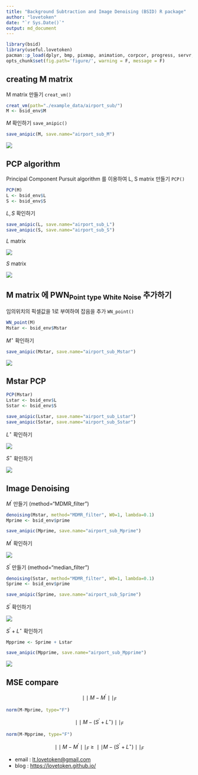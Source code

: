 ```yaml
---
title: "Background Subtraction and Image Denoising (BSID) R package"
author: "lovetoken"
date: "`r Sys.Date()`"
output: md_document
---
```


```r
library(bsid)
library(useful.lovetoken)
pacman::p_load(dplyr, bmp, pixmap, animation, corpcor, progress, servr, knitr)
opts_chunk$set(fig.path='figure/', warning = F, message = F)
```

## creating M matrix

M matrix 만들기 `creat_vm()`

```r
creat_vm(path="./example_data/airport_sub/")
M <- bsid_env$M
```

$M$ 확인하기 `save_anipic()`

```r
save_anipic(M, save.name="airport_sub_M")
```

![](airport_sub_M.gif)

## PCP algorithm

Principal Component Pursuit algorithm 를 이용하여 L, S matrix 만들기 `PCP()`

```r
PCP(M)
L <- bsid_env$L
S <- bsid_env$S
```

$L, S$ 확인하기

```r
save_anipic(L, save.name="airport_sub_L")
save_anipic(S, save.name="airport_sub_S")
```

$L$ matrix

![](airport_sub_L.gif)

$S$ matrix

![](airport_sub_S.gif)

## M matrix 에 PWN<sub>Point type White Noise</sub> 추가하기

임의위치의 픽셀값을 1로 부여하여 잡음을 추가 `WN_point()`

```r
WN_point(M)
Mstar <- bsid_env$Mstar
```

$M^\star$ 확인하기

```r
save_anipic(Mstar, save.name="airport_sub_Mstar")
```

![](airport_sub_Mstar.gif)

## Mstar PCP

```r
PCP(Mstar)
Lstar <- bsid_env$L
Sstar <- bsid_env$S

save_anipic(Lstar, save.name="airport_sub_Lstar")
save_anipic(Sstar, save.name="airport_sub_Sstar")
```

$L^\star$ 확인하기

![](airport_sub_Lstar.gif)

$S^\star$ 확인하기

![](airport_sub_Sstar.gif)

## Image Denoising

$M^\prime$ 만들기 (method="MDMR_filter")

```r
denoising(Mstar, method="MDMR_filter", W0=1, lambda=0.1)
Mprime <- bsid_env$prime

save_anipic(Mprime, save.name="airport_sub_Mprime")
```

$M^\prime$ 확인하기

![](airport_sub_Mprime.gif)

$S^\prime$ 만들기 (method="median_filter")

```r
denoising(Sstar, method="MDMR_filter", W0=1, lambda=0.1)
Sprime <- bsid_env$prime

save_anipic(Sprime, save.name="airport_sub_Sprime")
```

$S^\prime$ 확인하기

![](airport_sub_Sprime.gif)

$S^\prime + L^\star$ 확인하기

```r
Mpprime <- Sprime + Lstar

save_anipic(Mpprime, save.name="airport_sub_Mpprime")
```

![](airport_sub_Mpprime.gif)

## MSE compare

$$\mid\mid{M-M^{\prime}}\mid\mid_{F}$$

```r
norm(M-Mprime, type="F")
```

$$\mid\mid{M-(S^{\prime} + L^{\star})}\mid\mid_{F}$$

```r
norm(M-Mpprime, type="F")
```

$$\mid\mid{M-M^{\prime}}\mid\mid_{F} \ \ge\  \mid\mid{M-(S^{\prime} + L^{\star})}\mid\mid_{F}$$

- email : <lt.lovetoken@gmail.com>
- blog : <https://lovetoken.github.io/>
